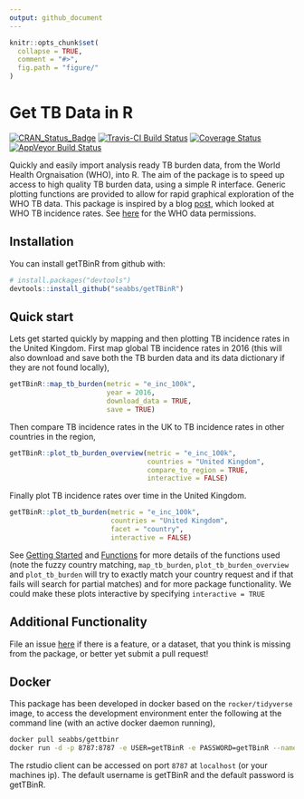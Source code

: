 ```yaml
---
output: github_document
---
```


```r
knitr::opts_chunk$set(
  collapse = TRUE,
  comment = "#>",
  fig.path = "figure/"
)
```

# Get TB Data in R

[![CRAN_Status_Badge](http://www.r-pkg.org/badges/version/getTBinR)](https://cran.r-project.org/package=getTBinR)
[![Travis-CI Build Status](https://travis-ci.org/seabbs/getTBinR.svg?branch=master)](https://travis-ci.org/seabbs/getTBinR)
[![Coverage Status](https://img.shields.io/codecov/c/github/seabbs/getTBinR/master.svg)](https://codecov.io/github/seabbs/getTBinR?branch=master)
[![AppVeyor Build Status](https://ci.appveyor.com/api/projects/status/github/seabbs/getTBinR?branch=master&svg=true)](https://ci.appveyor.com/project/seabbs/getTBinR)

Quickly and easily import analysis ready TB burden data, from the World Health Orgnaisation (WHO), into R. The aim of the package is to speed up access to high quality TB burden data, using a simple R interface. Generic plotting functions are provided to allow for rapid graphical exploration of the WHO TB data. This package is inspired by a blog [post](https://incidental-ideas.org/2017/03/03/who-tuberculosis-data-ggplot2/), which looked at WHO TB incidence rates. See [here](http://www.who.int/about/copyright/en/) for the WHO data permissions.

## Installation

You can install getTBinR from github with:

```r
# install.packages("devtools")
devtools::install_github("seabbs/getTBinR")
```

## Quick start

Lets get started quickly by mapping and then plotting TB incidence rates in the United Kingdom. First map global TB incidence rates in 2016 (this will also download and save both the TB burden data and its data dictionary if they are not found locally),

```r
getTBinR::map_tb_burden(metric = "e_inc_100k",
                        year = 2016,
                        download_data = TRUE, 
                        save = TRUE)
```

Then compare TB incidence rates in the UK to TB incidence rates in other countries in the region,


```r
getTBinR::plot_tb_burden_overview(metric = "e_inc_100k",
                                  countries = "United Kingdom",
                                  compare_to_region = TRUE,
                                  interactive = FALSE)
```

Finally plot TB incidence rates over time in the United Kingdom. 

```r
getTBinR::plot_tb_burden(metric = "e_inc_100k",
                         countries = "United Kingdom",
                         facet = "country",
                         interactive = FALSE)
```

See [Getting Started](https://www.samabbott.co.uk/getTBinR/articles/intro.html) and [Functions](https://www.samabbott.co.uk/getTBinR/reference/index.html) for more details of the functions used (note the fuzzy country matching, `map_tb_burden`, `plot_tb_burden_overview` and `plot_tb_burden` will try to exactly match your country request and if that fails will search for partial matches) and for more package functionality. We could make these plots interactive by specifying `interactive = TRUE`

## Additional Functionality

File an issue [here](https://github.com/seabbs/getTBinR/issues) if there is a feature, or a dataset, that you think is missing from the package, or better yet submit a pull request!

## Docker

This package has been developed in docker based on the `rocker/tidyverse` image, to access the  development environment enter the following at the command line (with an active docker daemon running),

```bash
docker pull seabbs/gettbinr
docker run -d -p 8787:8787 -e USER=getTBinR -e PASSWORD=getTBinR --name getTBinR seabbs/gettbinr
```

The rstudio client can be accessed on port `8787` at `localhost` (or your machines ip). The default username is getTBinR and the default password is getTBinR.
